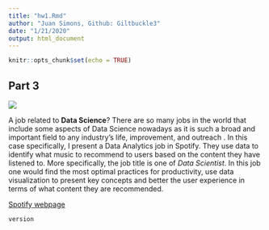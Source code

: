 ```yaml
---
title: "hw1.Rmd"
author: "Juan Simons, Github: Giltbuckle3"
date: "1/21/2020"
output: html_document
---
```


```r
knitr::opts_chunk$set(echo = TRUE)
```

## Part 3


![](https://www.cs.purdue.edu/undergraduate/curriculum/data-science-header.jpg)

A job related to **Data Science**? There are so many jobs in the world that include some aspects of Data Science nowadays as it is such a broad and important field to any industry’s life, improvement, and outreach . In this case specifically, I present a Data Analytics job in Spotify. They use data to identify what music to recommend to users based on the content they have listened to. More specifically, the job title is one of *Data Scientist*. In this job one would find the most optimal practices for productivity, use data visualization to present key concepts and better the user experience in terms of what content they are recommended.

[Spotify webpage](https://www.spotifyjobs.com/job/digital-workplace-insights/)

```r
version
```

